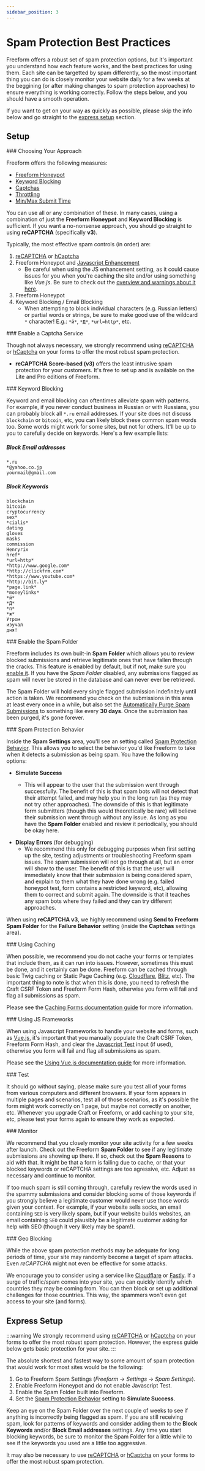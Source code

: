 ```yaml
---
sidebar_position: 3
---
```



# Spam Protection Best Practices

Freeform offers a robust set of spam protection options, but it's important you understand how each feature works, and the best practices for using them. Each site can be targetted by spam differently, so the most important thing you can do is closely monitor your website daily for a few weeks at the beggining (or after making changes to spam protection approaches) to ensure everything is working correctly. Follow the steps below, and you should have a smooth operation.

If you want to get on your way as quickly as possible, please skip the info below and go straight to the [express setup](#express-setup) section.

## Setup

<VerticalStepWrapper>
<StepMarkdown>
### Choosing Your Approach

Freeform offers the following measures:

- [Freeform Honeypot](../../forms/spam-protection.mdx#freeform-honeypot)
- [Keyword Blocking](../../forms/spam-protection.mdx#spam-blocking)
- [Captchas](../../forms/spam-protection.mdx#captchas)
- [Throttling](../../forms/spam-protection.mdx#throttling)
- [Min/Max Submit Time](../../configuration/settings.mdx#minimum-submit-time)

You can use all or any combination of these. In many cases, using a combination of just the **Freeform Honeypot** and **Keyword Blocking** is sufficient. If you want a no-nonsense approach, you should go straight to using **reCAPTCHA** (specifically **v3**).

Typically, the most effective spam controls (in order) are:

1. [reCAPTCHA](../../forms/spam-protection.mdx#captchas) or [hCaptcha](../../forms/spam-protection.mdx#captchas)
2. Freeform Honeypot and [Javascript Enhancement](../../forms/spam-protection.mdx#javascript-enhancement)
   - Be careful when using the JS enhancement setting, as it could cause issues for you when you're caching the site and/or using something like _Vue.js_. Be sure to check out the [overview and warnings about it here](../../forms/spam-protection.mdx#javascript-enhancement).
3. Freeform Honeypot
4. Keyword Blocking / Email Blocking
   - When attempting to block individual characters (e.g. Russian letters) or partial words or strings, be sure to make good use of the wildcard `*` character! E.g.: `*й*`, `*Д*`, `*url=http*`, etc.

</StepMarkdown>
<StepMarkdown>
### Enable a Captcha Service

Though not always necessary, we strongly recommend using [reCAPTCHA](../../forms/spam-protection.mdx#captchas) or [hCaptcha](../../forms/spam-protection.mdx#captchas) on your forms to offer the most robust spam protection.

- **reCAPTCHA Score-based (v3)** offers the least intrusive spam protection for your customers. It's free to set up and is available on the Lite and Pro editions of Freeform.

</StepMarkdown>
<StepMarkdown>
### Keyword Blocking

Keyword and email blocking can oftentimes alleviate spam with patterns. For example, if you never conduct business in Russian or with Russians, you can probably block all `*.ru` email addresses. If your site does not discuss `blockchain` or `bitcoin`, etc, you can likely block these common spam words too. Some words might work for some sites, but not for others. It'll be up to you to carefully decide on keywords. Here's a few example lists:

##### Block Email addresses

```
*.ru
*@yahoo.co.jp
yourmail@gmail.com
```

##### Block Keywords

```
blockchain
bitcoin
cryptocurrency
sex*
*cialis*
dating
gloves
masks
commission
Henryrix
href*
*url=http*
*http://www.google.com*
*http://clickfrm.com*
*https://www.youtube.com*
*http://bit.ly*
*page.link*
*moneylinks*
*й*
*Д*
*п*
*ж*
Утром
изучал
дня!
```

</StepMarkdown>
<StepMarkdown>
### Enable the Spam Folder

Freeform includes its own built-in **Spam Folder** which allows you to review blocked submissions and retrieve legitimate ones that have fallen through the cracks. This feature is enabled by default, but if not, make sure you [enable it](../../forms/spam-protection.mdx#spam-folder). If you have the _Spam Folder_ disabled, any submissions flagged as spam will never be stored in the database and can never ever be retrieved.

The Spam Folder will hold every single flagged submission indefinitely until action is taken. We recommend you check on the submissions in this area at least every once in a while, but also set the [Automatically Purge Spam Submissions](../../configuration/settings.mdx#automatically-purge-spam-submissions) to something like every **30 days**. Once the submission has been purged, it's gone forever.

</StepMarkdown>
<StepMarkdown>
### Spam Protection Behavior

Inside the **Spam Settings** area, you'll see an setting called [Spam Protection Behavior](../../configuration/settings.mdx#spam-protection-behavior). This allows you to select the behavior you'd like Freeform to take when it detects a submission as being spam. You have the following options:

- **Simulate Success** <Badge type="recommended" text="Recommended" />
  - This will appear to the user that the submission went through successfully. The benefit of this is that spam bots will not detect that their attempt failed, and may help you in the long run (as they may not try other approaches). The downside of this is that legitimate form submitters (though this would theoretically be rare) will believe their submission went through without any issue. As long as you have the **Spam Folder** enabled and review it periodically, you should be okay here.

* **Display Errors** (for debugging)
  - We recommend this only for debugging purposes when first setting up the site, testing adjustments or troubleshooting Freeform spam issues. The spam submission will not go through at all, but an error will show to the user. The benefit of this is that the user will immediately know that their submission is being considered spam, and explain to them what they have done wrong (e.g. failed honeypot test, form contains a restricted keyword, etc), allowing them to correct and submit again. The downside is that it teaches any spam bots where they failed and they can try different approaches.

When using **reCAPTCHA v3**, we highly recommend using **Send to Freeform Spam Folder** for the **Failure Behavior** setting (inside the **Captchas** settings area).

</StepMarkdown>
<StepMarkdown>
### Using Caching

When possible, we recommend you do not cache your forms or templates that include them, as it can run into issues. However, sometimes this must be done, and it certainly can be done. Freeform can be cached through basic Twig caching or Static Page Caching (e.g. [Cloudflare](http://cloudflare.com/), [Blitz](https://plugins.craftcms.com/blitz), etc). The important thing to note is that when this is done, you need to refresh the Craft CSRF Token and Freeform Form Hash, otherwise you form will fail and flag all submissions as spam.

Please see the [Caching Forms documentation guide](../templating/caching-forms.mdx) for more information.

</StepMarkdown>
<StepMarkdown>
### Using JS Frameworks

When using Javascript Frameworks to handle your website and forms, such as [Vue.js](https://vuejs.org/), it's important that you manually populate the Craft CSRF Token, Freeform Form Hash, and clear the [Javascript Test](../../forms/spam-protection.mdx#freeform-javascript-test) input (if used), otherwise you form will fail and flag all submissions as spam.

Please see the [Using Vue.js documentation guide](../headless/vuejs.mdx) for more information.

</StepMarkdown>
<StepMarkdown>
### Test

It should go without saying, please make sure you test all of your forms from various computers and different browsers. If your form appears in multiple pages and scenarios, test all of those scenarios, as it's possible the form might work correctly on 1 page, but maybe not correctly on another, etc. Whenever you upgrade Craft or Freeform, or add caching to your site, etc, please test your forms again to ensure they work as expected.

</StepMarkdown>
<StepMarkdown>
### Monitor

We recommend that you closely monitor your site activity for a few weeks after launch. Check out the Freeform **Spam Folder** to see if any legitimate submissions are showing up there. If so, check out the **Spam Reasons** to aid with that. It might be that a form is failing due to cache, or that your blocked keywords or reCAPTCHA settings are too agressive, etc. Adjust as necessary and continue to monitor.

If too much spam is still coming through, carefully review the words used in the spammy submissions and consider blocking some of those keywords if you strongly believe a legitimate customer would never use those words given your context. For example, if your website sells socks, an email containing `SEO` is very likely spam, but if your website builds websites, an email containing `SEO` could plausibly be a legitimate customer asking for help with SEO (though it very likely may be spam!).

</StepMarkdown>
<StepMarkdown>
### Geo Blocking

While the above spam protection methods may be adequate for long periods of time, your site may randomly become a target of spam attacks. Even _reCAPTCHA_ might not even be effective for some attacks.

We encourage you to consider using a service like [Cloudflare](https://cloudflare.com/) or [Fastly](https://www.fastly.com/). If a surge of traffic/spam comes into your site, you can quickly identify which countries they may be coming from. You can then block or set up additional challenges for those countries. This way, the spammers won't even get access to your site (and forms).

</StepMarkdown>

</VerticalStepWrapper>

## Express Setup

:::warning
We strongly recommend using [reCAPTCHA](../../forms/spam-protection.mdx#captchas) or [hCaptcha](../../forms/spam-protection.mdx#captchas) on your forms to offer the most robust spam protection. However, the express guide below gets basic protection for your site.
:::

The absolute shortest and fastest way to some amount of spam protection that would work for most sites would be the following:

1. Go to Freeform Spam Settings (_Freeform_ → _Settings_ → _Spam Settings_).
2. Enable Freeform Honeypot and do not enable Javascript Test.
3. Enable the Spam Folder built into Freeform.
4. Set the [Spam Protection Behavior](../../configuration/settings.mdx#spam-protection-behavior) setting to **Simulate Success**.

Keep an eye on the Spam Folder over the next couple of weeks to see if anything is incorrectly being flagged as spam. If you are still receiving spam, look for patterns of keywords and consider adding them to the **Block Keywords** and/or **Block Email addresses** settings. Any time you start blocking keywords, be sure to monitor the Spam Folder for a little while to see if the keywords you used are a little too aggressive.

It may also be necessary to use [reCAPTCHA](../../forms/spam-protection.mdx#captchas) or [hCaptcha](../../forms/spam-protection.mdx#captchas) on your forms to offer the most robust spam protection.
